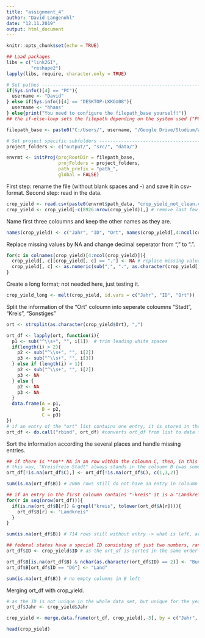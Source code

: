 ```yaml
---
title: "assignment_4"
author: "David Langenohl"
date: "12.11.2019"
output: html_document
---
```


```r
knitr::opts_chunk$set(echo = TRUE)
```

```r
## Load packages
libs = c("link2GI",
         "reshape2")
lapply(libs, require, character.only = TRUE)
```

```r
# Set pathes -------------------------------------------------------------------
if(Sys.info()[4] == "PC"){
  username <- "David"
} else if(Sys.info()[4] == "DESKTOP-LKKGU08"){
  username <- "hhans"
} else{print("You need to configure the filepath_base yourself!")}
## the if-else-loop sets the filepath depending on the system used ("PC" = PC, "DESKTOP-LKKGU08" = Laptop)

filepath_base <- paste0("C:/Users/", username, "/Google Drive/Studium/WiSe19/mpg-envinsys-plygrnd/data_analysis/")

# Set project specific subfolders -------------------------------------------------------------------
project_folders <- c("output/", "src/", "data/")

envrmt <- initProj(projRootDir = filepath_base,
                   projFolders = project_folders, 
                   path_prefix = "path_", 
                   global = FALSE)
```

First step: rename the file (without blank spaces and *-*) and save it in csv-format.
Second step: read in the data.
```r
crop_yield <- read.csv(paste0(envrmt$path_data, "crop_yield_not_clean.csv"), skip = 6, sep = ";", dec = ",")
crop_yield <- crop_yield[-c(8926:nrow(crop_yield)),] # remove last few rows, that contain not needed data
```

Name first three coloumns and keep the other names as they are.
```r
names(crop_yield) <- c("Jahr", "ID", "Ort", names(crop_yield[,4:ncol(crop_yield)]))
```

Replace missing values by NA and change decimal seperator from "," to ".".
```r
for(c in colnames(crop_yield)[4:ncol(crop_yield)]){
  crop_yield[, c][crop_yield[, c] == "."] <- NA # replace missing values (cells with only ".") by NA  
  crop_yield[, c] <- as.numeric(sub(",", ".", as.character(crop_yield[, c]))) #replace "," as decimal seperator, by "." and convert numbers from factors to numerics (convert them to characters before that, as, otherwise, there might occur problems while converting)
}
```

Create a long format; not needed here, just testing it.
```r
crop_yield_long <- melt(crop_yield, id.vars = c("Jahr", "ID", "Ort")) 
```

Split the information of the "Ort" coloumn into seperate coloumns "Stadt", "Kreis", "Sonstiges"
```r
ort <- strsplit(as.character(crop_yield$Ort), ",")

ort_df <- lapply(ort, function(i){
  p1 <- sub("^\\s+", "", i[1])  # trim leading white spaces
  if(length(i) > 2){
    p2 <- sub("^\\s+", "", i[2])
    p3 <- sub("^\\s+", "", i[3])
  } else if (length(i) > 1){
    p2 <- sub("^\\s+", "", i[2])
    p3 <- NA
  } else {
    p2 <- NA
    p3 <- NA
  }
  data.frame(A = p1,
             B = p2,
             C = p3)
})
# if an entry of the "ort" list contains one entry, it is stored in the first coloumn of ort_df, if it contains two entries, they are stored on the first and second coloumn, three entries are stored in all three coloumns;also, the loop trims leading white spaces in the entries of the "ort" list
ort_df <- do.call("rbind", ort_df) #converts ort_df from list to data frame
```

Sort the information according the several places and handle missing entries.
```r
## if there is **no** NA in an row within the coloumn C, then, in this row, the entry of coloumn A stays in coloumn A (= 1), the entry of coloumn C(= 3) is placed in column B and the entry of coloumn B (= 2) is moved to coloumn C
# this way, "Kreisfreie Stadt" always stands in the coloumn B (was sometimes in column B and sometimes in coloumn C before), additional information like "Landeshauptstadt" is situated in the coloumn C
ort_df[!is.na(ort_df$C),] <- ort_df[!is.na(ort_df$C), c(1,3,2)]

sum(is.na(ort_df$B)) # 2006 rows still do not have an entry in coloumn B; so next: filling those 

## if an entry in the first coloumn contains "-kreis" it is a "Landkreis" -> write that into coloumn B IF column B has no entry yet
for(r in seq(nrow(ort_df))){
  if(is.na(ort_df$B[r]) & grepl("kreis", tolower(ort_df$A[r]))){
    ort_df$B[r] <- "Landkreis"
  }
}

sum(is.na(ort_df$B)) # 714 rows still without entry -> what is left, are federal states and some cities

## federal states have a special ID consisting of just two numbers, ranging from 01 to 15. So next, the IDs are merged with ort_df and "Bundesland" is written in coloumn B for those rows with two numbers in their ID. columns with an "DG" are titled "Land" as only "Deutschland" as "DG"
ort_df$ID <- crop_yield$ID # as the ort_df is sorted in the same order as crop_yield, it can be done that way

ort_df$B[is.na(ort_df$B) & nchar(as.character(ort_df$ID) == 2)] <- "Bundesland"
ort_df$B[ort_df$ID == "DG"] <- "Land"

sum(is.na(ort_df$B)) # no empty columns in B left
```

Merging ort_df with crop_yield.
```r
# as the ID is not unique in the whole data set, but unique for the year, the year coloumn is added to ort_df for merging purposes
ort_df$Jahr <- crop_yield$Jahr

crop_yield <- merge.data.frame(ort_df, crop_yield[,-3], by = c("Jahr", "ID"))

head(crop_yield)
```

